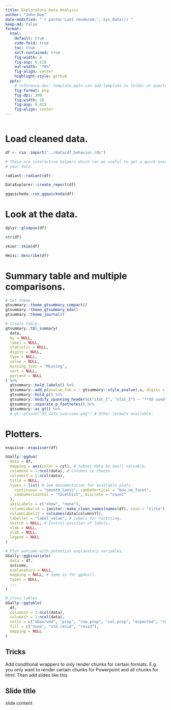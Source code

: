 ```yaml
---
title: Exploratory Data Analysis
author: "John Doe"
date-modified: "`r paste('Last rendered:', Sys.Date())`"
keep-md: false
format: 
  html:
    default: true
    code-fold: true
    toc: true
    self-contained: true
    fig-width: 6
    fig-asp: 0.618
    out-width: "70%"
    fig-align: center
    highlight-style: github
  pptx:
    # reference-doc: template.pptx can add template to folder or quarto
    fig-format: png
    fig-dpi: 300
    fig-width: 10
    fig-asp: 0.618
    fig-align: center
---
```


```r

```

# Load cleaned data.
```r
df <- rio::import("../data/df_behavior.rds")
```


```r
# These are interactive helpers which can we useful to get a quick overview of
# your data.

radiant::radiant(df)

DataExplorer::create_report(df)

ggquickeda::run_ggquickeda(df)
```

# Look at the data.
```r
dplyr::glimpse(df)

str(df)

skimr::skim(df)

Hmisc::describe(df)
```

# Summary table and multiple comparisons.
```r
# Set theme.
gtsummary::theme_gtsummary_compact()
gtsummary::theme_gtsummary_eda()
gtsummary::theme_journal()

# Create table.
gtsummary::tbl_summary(
  data,
  by = NULL,
  label = NULL,
  statistic = NULL,
  digits = NULL,
  type = NULL,
  value = NULL,
  missing_text = "Missing",
  sort = NULL,
  percent = NULL
) %>%
  gtsummary::bold_labels() %>%
  gtsummary::add_p(pvalue_fun = ~ gtsummary::style_pvalue(.x, digits = 3)) %>%
  gtsummary::bold_p() %>%
  gtsummary::modify_spanning_header(c("stat_1", "stat_2") ~ "**XX used**") %>%
  gtsummary::separate_p_footnotes() %>%
  gtsummary::as_gt() %>%
  # gt::gtsave("XX_data_overview.png") # Other formats available.
```


# Plotters.
```r
esquisse::esquisser(df)

GGally::ggduo(
  data = df,
  mapping = aes(color = cyl), # Subset data by aes() variable.
  columnsX = 1:ncol(data), # Columns to choose.
  columnsY = 1:ncol(data),
  title = NULL,
  types = list( # See documentation for available plots.
    continuous = "smooth_loess", comboVertical = "box_no_facet",
    comboHorizontal = "facethist", discrete = "count"
  ),
  axisLabels = c("show", "none"),
  columnLabelsX = janitor::make_clean_names(names(df), case = "title"), # Use nice labels.
  columnLabelsY = colnames(data[columnsY]),
  labeller = "label_value", # Labels for facetting.
  switch = NULL, # Control position of labels.
  xlab = NULL,
  ylab = NULL,
  legend = NULL
)

# Plot outcome with potential explanatory variables.
GGally::ggbivariate(
  data = df,
  outcome,
  explanatory = NULL,
  mapping = NULL, # Same as for ggduo().
  types = NULL,
  ...
)

# Cross tables.
GGally::ggtable(
  df,
  columnsX = 1:ncol(data),
  columnsY = 1:ncol(data),
  cells = c("observed", "prop", "row.prop", "col.prop", "expected", "resid", "std.resid"),
  fill = c("none", "std.resid", "resid"),
  mapping = NULL
)
```


## Tricks
Add conditional wrappers to only render chunks for certain formats. E.g. you
only want to render certain chunks for Powerpoint and all chunks for html:
<!-- ::: {.content-visible when-format="html"} -->
<!-- ::: -->
Then add slides like this

## Slide title
slide content
